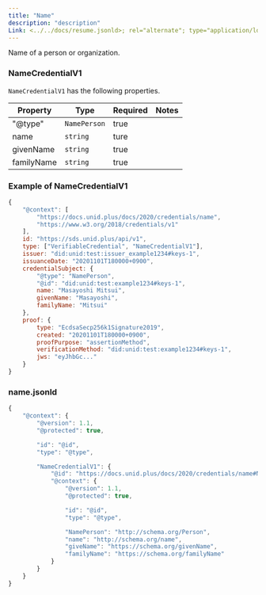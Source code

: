 ```yaml
---
title: "Name"
description: "description"
Link: <../../docs/resume.jsonld>; rel="alternate"; type="application/ld+json"
---
```


Name of a person or organization.

### NameCredentialV1

`NameCredentialV1` has the following properties.

| Property | Type | Required | Notes |
| ---- | ---- | ---- | ---- |
| "@type" | `NamePerson` | true ||
| name | `string` | ture ||
| givenName | `string` | true ||
| familyName | `string` | true ||

### Example of NameCredentialV1

```js
{
    "@context": [
        "https://docs.unid.plus/docs/2020/credentials/name",
        "https://www.w3.org/2018/credentials/v1"
    ],
    id: "https://sds.unid.plus/api/v1",
    type: ["VerifiableCredential", "NameCredentialV1"],
    issuer: "did:unid:test:issuer_example1234#keys-1",
    issuanceDate: "20201101T180000+0900",
    credentialSubject: {
        "@type": "NamePerson",
        "@id": "did:unid:test:example1234#keys-1",
        name: "Masayoshi Mitsui",
        givenName: "Masayoshi",
        familyName: "Mitsui"
    },
    proof: {
        type: "EcdsaSecp256k1Signature2019",
        created: "20201101T180000+0900",
        proofPurpose: "assertionMethod",
        verificationMethod: "did:unid:test:example1234#keys-1",
        jws: "eyJhbGc..."
    }
}
```

### name.jsonld

```js
{
    "@context": {
        "@version": 1.1,
        "@protected": true,

        "id": "@id",
        "type": "@type",

        "NameCredentialV1": {
            "@id": "https://docs.unid.plus/docs/2020/credentials/name#NameCredentialV1",
            "@context": {
                "@version": 1.1,
                "@protected": true,

                "id": "@id",
                "type": "@type",

                "NamePerson": "http://schema.org/Person",
                "name": "http://schema.org/name",
                "giveName": "https://schema.org/givenName",
                "familyName": "https://schema.org/familyName"
            }
        }
    }
}
```
